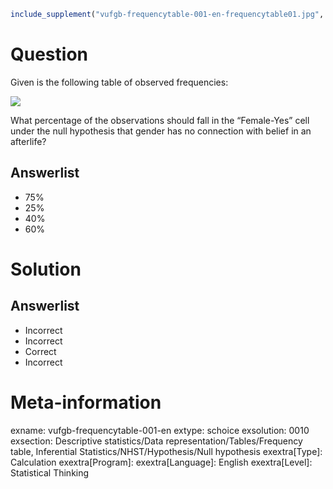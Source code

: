 ```r
include_supplement("vufgb-frequencytable-001-en-frequencytable01.jpg", recursive = TRUE)
```

Question
========

Given is the following table of observed frequencies:

![](vufgb-frequencytable-001-en-frequencytable01.jpg)
  
What percentage of the observations should fall in the "Female-Yes" cell under the null hypothesis that gender has no connection with belief in an afterlife?

Answerlist
----------
* 75%
* 25%
* 40%
* 60%

Solution
========

Answerlist
----------
* Incorrect
* Incorrect
* Correct
* Incorrect

Meta-information
================
exname: vufgb-frequencytable-001-en
extype: schoice
exsolution: 0010
exsection: Descriptive statistics/Data representation/Tables/Frequency table, Inferential Statistics/NHST/Hypothesis/Null hypothesis
exextra[Type]: Calculation
exextra[Program]: 
exextra[Language]: English
exextra[Level]: Statistical Thinking
